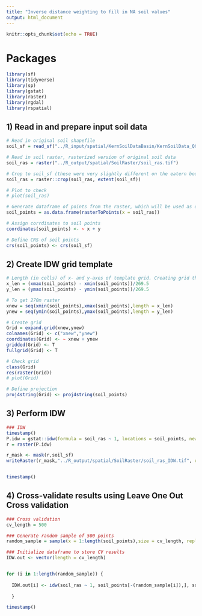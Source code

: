```yaml
---
title: "Inverse distance weighting to fill in NA soil values"
output: html_document
---
```


```r
knitr::opts_chunk$set(echo = TRUE)
```


# Packages
```r
library(sf)
library(tidyverse)
library(sp)
library(gstat)
library(raster)
library(rgdal)
library(rspatial)
```


####
## 1) Read in and prepare input soil data
```r
# Read in original soil shapefile
soil_sf = read_sf("../R_input/spatial/KernSoilDataBasin/KernSoilData_QGISreproj.shp")

# Read in soil raster, rasterized version of original soil data
soil_ras = raster("../R_output/spatial/SoilRaster/soil_ras.tif")

# Crop to soil_sf (these were very slightly different on the eatern boundary)
soil_ras = raster::crop(soil_ras, extent(soil_sf))

# Plot to check
# plot(soil_ras)

# Generate dataframe of points from the raster, which will be used as observed points in IDW
soil_points = as.data.frame(rasterToPoints(x = soil_ras))

# Assign corrdinates to soil points
coordinates(soil_points) <- ~ x + y

# Define CRS of soil points
crs(soil_points) <- crs(soil_sf)
```

## 2) Create IDW grid template
```r
# Length (in cells) of x- and y-axes of template grid. Creating grid that is ~270 m resolution. Higher resolution --> extremely long processing time with minimal gains in accuracy
x_len = (xmax(soil_points) - xmin(soil_points))/269.5
y_len = (ymax(soil_points) - ymin(soil_points))/269.5

# To get 270m raster
xnew = seq(xmin(soil_points),xmax(soil_points),length = x_len)
ynew = seq(ymin(soil_points),ymax(soil_points),length = y_len)

# Create grid
Grid = expand.grid(xnew,ynew)
colnames(Grid) <- c("xnew","ynew")
coordinates(Grid) <- ~ xnew + ynew
gridded(Grid) <- T
fullgrid(Grid) <- T

# Check grid 
class(Grid)
res(raster(Grid))
# plot(Grid)

# Define projection
proj4string(Grid) <- proj4string(soil_points)
```

## 3) Perform IDW
```r
### IDW
timestamp()
P.idw = gstat::idw(formula = soil_ras ~ 1, locations = soil_points, newdata = Grid, idp = 2, nmax = 50)
r = raster(P.idw)

r_mask <- mask(r,soil_sf)
writeRaster(r_mask,"../R_output/spatial/SoilRaster/soil_ras_IDW.tif", overwrite = T)


timestamp()
```

## 4) Cross-validate results using Leave One Out Cross validation
```r
### Cross validation 
cv_length = 500

### Generate random sample of 500 points
random_sample = sample(x = 1:length(soil_points),size = cv_length, replace = F)

### Initialize dataframe to store CV results
IDW.out <- vector(length = cv_length)


for (i in 1:length(random_sample)) {
  
  IDW.out[i] <- idw(soil_ras ~ 1, soil_points[-(random_sample[i]),], soil_points[random_sample[i],], idp=2)$var1.pred
  
  }

timestamp()

```



